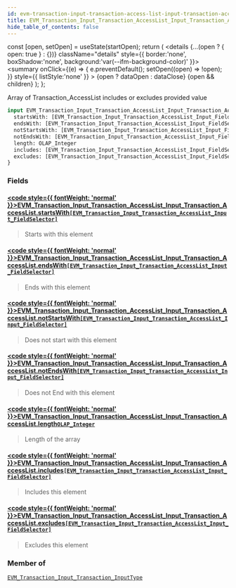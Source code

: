 ```yaml
---
id: evm-transaction-input-transaction-access-list-input-transaction-access-list
title: EVM_Transaction_Input_Transaction_AccessList_Input_Transaction_AccessList
hide_table_of_contents: false
---
```







  const [open, setOpen] = useState(startOpen);
  return (
    <details {...(open ? { open: true } : {})} className="details" style={{ border:'none', boxShadow:'none', background:'var(--ifm-background-color)' }}>
      <summary
        onClick={(e) => {
          e.preventDefault();
          setOpen((open) => !open);
        }}
        style={{ listStyle:'none' }}
      >
      {open ? dataOpen : dataClose}
      </summary>
      {open && children}
    </details>
  );
};




Array of Transaction_AccessList includes or excludes provided value


```graphql
input EVM_Transaction_Input_Transaction_AccessList_Input_Transaction_AccessList {
  startsWith: [EVM_Transaction_Input_Transaction_AccessList_Input_FieldSelector]
  endsWith: [EVM_Transaction_Input_Transaction_AccessList_Input_FieldSelector]
  notStartsWith: [EVM_Transaction_Input_Transaction_AccessList_Input_FieldSelector]
  notEndsWith: [EVM_Transaction_Input_Transaction_AccessList_Input_FieldSelector]
  length: OLAP_Integer
  includes: [EVM_Transaction_Input_Transaction_AccessList_Input_FieldSelector]
  excludes: [EVM_Transaction_Input_Transaction_AccessList_Input_FieldSelector]
}
```




### Fields

#### [<code style={{ fontWeight: 'normal' }}>EVM_Transaction_Input_Transaction_AccessList_Input_Transaction_AccessList.<b>startsWith</b></code>](#)<Bullet />[`[EVM_Transaction_Input_Transaction_AccessList_Input_FieldSelector]`](/docs/graphql-reference/inputs/evm-transaction-input-transaction-access-list-input-field-selector) <Badge class="secondary" text="list"/> <Badge class="secondary" text="input"/>
> Starts with this element
> 

#### [<code style={{ fontWeight: 'normal' }}>EVM_Transaction_Input_Transaction_AccessList_Input_Transaction_AccessList.<b>endsWith</b></code>](#)<Bullet />[`[EVM_Transaction_Input_Transaction_AccessList_Input_FieldSelector]`](/docs/graphql-reference/inputs/evm-transaction-input-transaction-access-list-input-field-selector) <Badge class="secondary" text="list"/> <Badge class="secondary" text="input"/>
> Ends with this element
> 

#### [<code style={{ fontWeight: 'normal' }}>EVM_Transaction_Input_Transaction_AccessList_Input_Transaction_AccessList.<b>notStartsWith</b></code>](#)<Bullet />[`[EVM_Transaction_Input_Transaction_AccessList_Input_FieldSelector]`](/docs/graphql-reference/inputs/evm-transaction-input-transaction-access-list-input-field-selector) <Badge class="secondary" text="list"/> <Badge class="secondary" text="input"/>
> Does not start with this element
> 

#### [<code style={{ fontWeight: 'normal' }}>EVM_Transaction_Input_Transaction_AccessList_Input_Transaction_AccessList.<b>notEndsWith</b></code>](#)<Bullet />[`[EVM_Transaction_Input_Transaction_AccessList_Input_FieldSelector]`](/docs/graphql-reference/inputs/evm-transaction-input-transaction-access-list-input-field-selector) <Badge class="secondary" text="list"/> <Badge class="secondary" text="input"/>
> Does not End with this element
> 

#### [<code style={{ fontWeight: 'normal' }}>EVM_Transaction_Input_Transaction_AccessList_Input_Transaction_AccessList.<b>length</b></code>](#)<Bullet />[`OLAP_Integer`](/docs/graphql-reference/inputs/olap-integer) <Badge class="secondary" text="input"/>
> Length of the array
> 

#### [<code style={{ fontWeight: 'normal' }}>EVM_Transaction_Input_Transaction_AccessList_Input_Transaction_AccessList.<b>includes</b></code>](#)<Bullet />[`[EVM_Transaction_Input_Transaction_AccessList_Input_FieldSelector]`](/docs/graphql-reference/inputs/evm-transaction-input-transaction-access-list-input-field-selector) <Badge class="secondary" text="list"/> <Badge class="secondary" text="input"/>
> Includes this element
> 

#### [<code style={{ fontWeight: 'normal' }}>EVM_Transaction_Input_Transaction_AccessList_Input_Transaction_AccessList.<b>excludes</b></code>](#)<Bullet />[`[EVM_Transaction_Input_Transaction_AccessList_Input_FieldSelector]`](/docs/graphql-reference/inputs/evm-transaction-input-transaction-access-list-input-field-selector) <Badge class="secondary" text="list"/> <Badge class="secondary" text="input"/>
> Excludes this element
> 



### Member of

[`EVM_Transaction_Input_Transaction_InputType`](/docs/graphql-reference/inputs/evm-transaction-input-transaction-input-type)  <Badge class="secondary" text="input"/>

